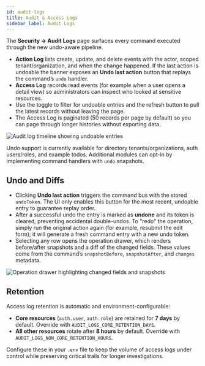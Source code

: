 ```yaml
---
id: audit-logs
title: Audit & Access Logs
sidebar_label: Audit Logs
---
```


The **Security → Audit Logs** page surfaces every command executed through the new undo-aware pipeline.

- **Action Log** lists create, update, and delete events with the actor, scoped tenant/organization, and when the change happened. If the last action is undoable the banner exposes an **Undo last action** button that replays the command’s `undo` handler.
- **Access Log** records read events (for example when a user opens a detail view) so administrators can inspect who looked at sensitive resources.
- Use the toggle to filter for undoable entries and the refresh button to pull the latest records without leaving the page.
- The Access Log is paginated (50 records per page by default) so you can page through longer histories without exporting data.

![Audit log timeline showing undoable entries](/screenshots/open-mercato-action-logs.png)

Undo support is currently available for directory tenants/organizations, auth users/roles, and example todos. Additional modules can opt-in by implementing command handlers with `undo` snapshots.

## Undo and Diffs

- Clicking **Undo last action** triggers the command bus with the stored `undoToken`. The UI only enables this button for the most recent, undoable entry to guarantee replay order.
- After a successful undo the entry is marked as **undone** and its token is cleared, preventing accidental double-undos. To "redo" the operation, simply run the original action again (for example, resubmit the edit form); it will generate a fresh command entry with a new undo token.
- Selecting any row opens the operation drawer, which renders before/after snapshots and a diff of the changed fields. These values come from the command’s `snapshotBefore`, `snapshotAfter`, and `changes` metadata.

![Operation drawer highlighting changed fields and snapshots](/screenshots/open-mercato-operation-details.png)

## Retention

Access log retention is automatic and environment-configurable:

- **Core resources** (`auth.user`, `auth.role`) are retained for **7 days** by default. Override with `AUDIT_LOGS_CORE_RETENTION_DAYS`.
- **All other resources** rotate after **8 hours** by default. Override with `AUDIT_LOGS_NON_CORE_RETENTION_HOURS`.

Configure these in your `.env` file to keep the volume of access logs under control while preserving critical trails for longer investigations.
